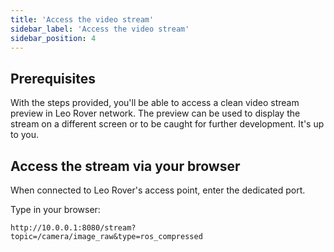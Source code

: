 ```yaml
---
title: 'Access the video stream'
sidebar_label: 'Access the video stream'
sidebar_position: 4
---
```



## Prerequisites

<LinkButton to="connect-to-rover-ap" description="Connect to Leo Rover AP" />

With the steps provided, you'll be able to access a clean video stream preview
in Leo Rover network. The preview can be used to display the stream on a
different screen or to be caught for further development. It's up to you.

## Access the stream via your browser

When connected to Leo Rover's access point, enter the dedicated port.

Type in your browser:

```
http://10.0.0.1:8080/stream?topic=/camera/image_raw&type=ros_compressed
```
